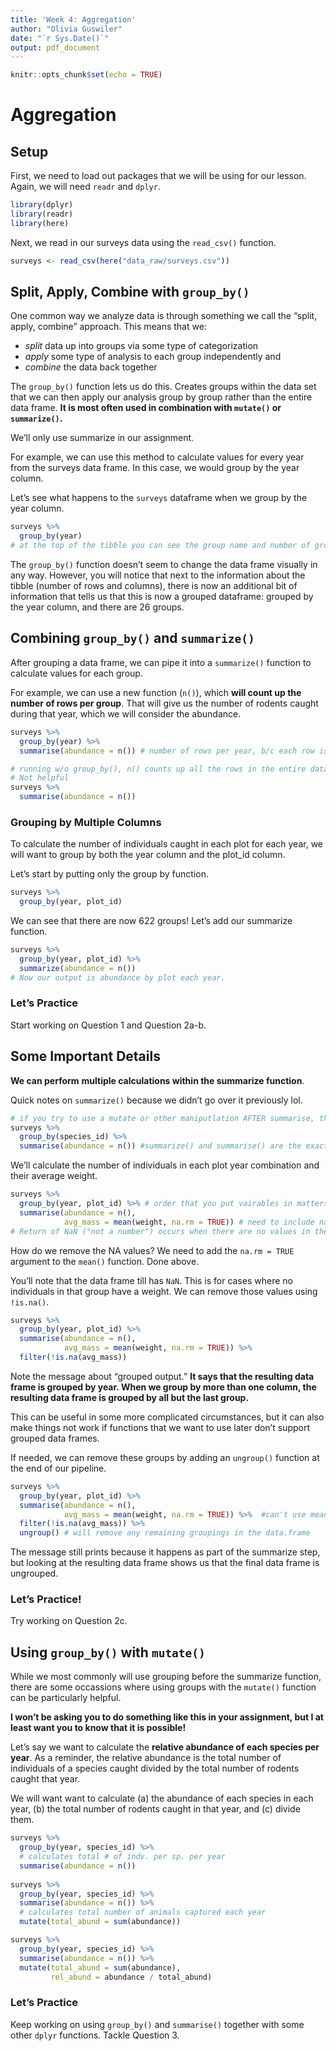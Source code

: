 ```yaml
---
title: 'Week 4: Aggregation'
author: "Olivia Guswiler"
date: "`r Sys.Date()`"
output: pdf_document
---
```


```r
knitr::opts_chunk$set(echo = TRUE)
```

# Aggregation

## Setup

First, we need to load out packages that we will be using for our lesson. Again, we will need `readr` and `dplyr`.

```r
library(dplyr)
library(readr)
library(here)
```

Next, we read in our surveys data using the `read_csv()` function.

```r
surveys <- read_csv(here("data_raw/surveys.csv"))
```

## Split, Apply, Combine with `group_by()`

One common way we analyze data is through something we call the "split, apply, combine" approach. This means that we:

-   *split* data up into groups via some type of categorization
-   *apply* some type of analysis to each group independently and
-   *combine* the data back together

The `group_by()` function lets us do this. Creates groups within the data set that we can then apply our analysis group by group rather than the entire data frame. **It is most often used in combination with `mutate()` or `summarize()`.**

We'll only use summarize in our assignment.

For example, we can use this method to calculate values for every year from the surveys data frame. In this case, we would group by the year column.

Let's see what happens to the `surveys` dataframe when we group by the year column.

```r
surveys %>% 
  group_by(year)
# at the top of the tibble you can see the group name and number of groupings within all
```

The `group_by()` function doesn't seem to change the data frame visually in any way. However, you will notice that next to the information about the tibble (number of rows and columns), there is now an additional bit of information that tells us that this is now a grouped dataframe: grouped by the year column, and there are 26 groups.

## Combining `group_by()` and `summarize()`

After grouping a data frame, we can pipe it into a `summarize()` function to calculate values for each group.

For example, we can use a new function (`n()`), which **will count up the number of rows per group**. That will give us the number of rodents caught during that year, which we will consider the abundance.

```r
surveys %>% 
  group_by(year) %>% 
  summarise(abundance = n()) # number of rows per year, b/c each row is an animal, the count gives us abundance

# running w/o group_by(), n() counts up all the rows in the entire data.frame and spits that out for us. 
# Not helpful
surveys %>% 
  summarise(abundance = n())
```

### Grouping by Multiple Columns

To calculate the number of individuals caught in each plot for each year, we will want to group by both the year column and the plot_id column.

Let's start by putting only the group by function.

```r
surveys %>% 
  group_by(year, plot_id)
```

We can see that there are now 622 groups! Let's add our summarize function.

```r
surveys %>% 
  group_by(year, plot_id) %>% 
  summarize(abundance = n())
# Now our output is abundance by plot each year.
```

### Let's Practice

Start working on Question 1 and Question 2a-b.

## Some Important Details

**We can perform** **multiple calculations within the summarize function**.

Quick notes on `summarize()` because we didn't go over it previously lol.

```r
# if you try to use a mutate or other maniputlation AFTER summarise, then it will not recognize that you previously had all those other columns in the original data.frame
surveys %>% 
  group_by(species_id) %>% 
  summarise(abundance = n()) #summarize() and summarise() are the exact same thing

```

We'll calculate the number of individuals in each plot year combination and their average weight.

```r
surveys %>% 
  group_by(year, plot_id) %>% # order that you put vairables in matters if you're doing complicated things, but likely won't be an issue if you're doing simple stuff like here.
  summarise(abundance = n(), 
            avg_mass = mean(weight, na.rm = TRUE)) # need to include na.rm = TRUE needs to be included in mean()
# Return of NaN ("not a number") occurs when there are no values in the grouping. So there were no weights measured on plot 10 in 1977

```

How do we remove the NA values? We need to add the `na.rm = TRUE` argument to the `mean()` function. Done above.

You'll note that the data frame till has `NaN`. This is for cases where no individuals in that group have a weight. We can remove those values using `!is.na()`.

```r
surveys %>% 
  group_by(year, plot_id) %>%
  summarise(abundance = n(), 
            avg_mass = mean(weight, na.rm = TRUE)) %>% 
  filter(!is.na(avg_mass))
```

Note the message about "grouped output." **It says that the resulting data frame is grouped by year. When we group by more than one column, the resulting data frame is grouped by all but the last group.**

This can be useful in some more complicated circumstances, but it can also make things not work if functions that we want to use later don't support grouped data frames.

If needed, we can remove these groups by adding an `ungroup()` function at the end of our pipeline.

```r
surveys %>% 
  group_by(year, plot_id) %>%
  summarise(abundance = n(), 
            avg_mass = mean(weight, na.rm = TRUE)) %>%  #can't use mean(!is.na(weight)) b/c !is.na turns data into TRUE/FALSE and then reads them as binary.
  filter(!is.na(avg_mass)) %>% 
  ungroup() # will remove any remaining groupings in the data.frame
```

The message still prints because it happens as part of the summarize step, but looking at the resulting data frame shows us that the final data frame is ungrouped.

### Let's Practice!

Try working on Question 2c.

## Using `group_by()` with `mutate()`

While we most commonly will use grouping before the summarize function, there are some occassions where using groups with the `mutate()` function can be particularly helpful.

**I won't be asking you to do something like this in your assignment, but I at least want you to know that it is possible!**

Let's say we want to calculate the **relative abundance of each species per year**. As a reminder, the relative abundance is the total number of individuals of a species caught divided by the total number of rodents caught that year.

We will want want to calculate (a) the abundance of each species in each year, (b) the total number of rodents caught in that year, and (c) divide them.

```r
surveys %>% 
  group_by(year, species_id) %>% 
  # calculates total # of indv. per sp. per year
  summarise(abundance = n()) 
  
surveys %>% 
  group_by(year, species_id) %>% 
  summarise(abundance = n()) %>% 
  # calculates total number of animals captured each year
  mutate(total_abund = sum(abundance))

surveys %>% 
  group_by(year, species_id) %>% 
  summarise(abundance = n()) %>% 
  mutate(total_abund = sum(abundance),
         rel_abund = abundance / total_abund)
```

### Let's Practice

Keep working on using `group_by()` and `summarise()` together with some other `dplyr` functions. Tackle Question 3.
